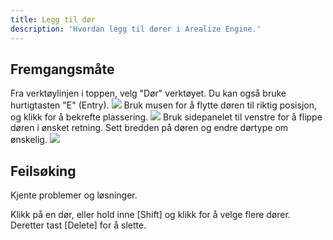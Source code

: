 ```yaml
---
title: Legg til dør
description: 'Hvordan legg til dører i Arealize Engine.'
---
```



## Fremgangsmåte

<Steps>
  <Step title="Velg dør-verktøyet">
    Fra verktøylinjen i toppen, velg "Dør" verktøyet.
    <Tip>
      Du kan også bruke hurtigtasten "E" (Entry).
    </Tip>
    <Frame type="glass">
        <img src="/images/engine/verktøy/legg-til-dør/steg-1.png" />
    </Frame>
  </Step>
  <Step title="Plasser døren">
    Bruk musen for å flytte døren til riktig posisjon, og klikk for å bekrefte plassering.
    <Frame type="glass">
        <img src="/images/engine/verktøy/legg-til-dør/steg-2.png" />
    </Frame>
  </Step>
  <Step title="Konfigurer døren">
    Bruk sidepanelet til venstre for å flippe døren i ønsket retning. Sett bredden på døren og endre dørtype om ønskelig.
    <Frame type="glass">
        <img src="/images/engine/verktøy/legg-til-dør/steg-3.png" />
    </Frame>
  </Step>
</Steps>

## Feilsøking

Kjente problemer og løsninger.

<AccordionGroup>
  <Accordion title="Hvordan sletter jeg en dør?">
    Klikk på en dør, eller hold inne [Shift] og klikk for å velge flere dører. Deretter tast [Delete] for å slette.
  </Accordion>
</AccordionGroup>